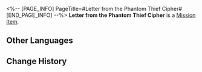 <%-- [PAGE_INFO]
PageTitle=#Letter from the Phantom Thief Cipher#
[END_PAGE_INFO] --%>
{{Item Infobox
|id          = 140571
|image       = Item Letter from the Phantom Thief Cipher.png{{subst:void|<!--$UPLOAD:<<SpriteOutput/ItemFigures/140571.png>-<Item Letter from the Phantom Thief Cipher.png>-<Item Icons>>-->}}
|type        = Mission Item
|invCategory = Missions
|rarity      = 3
|effect      = 
|description = A phantom thief's letter left behind by Kitty Phantom Thief, Cipher, out of "courtesy" and "honor."
}}
{{Description|''"I fear it would attract tasteless little thieves, so I shall safeguard it for now."''}}
'''Letter from the Phantom Thief Cipher''' is a [[Mission Item]].

==Other Languages==
{{Other Languages
|en   = Letter from the Phantom Thief Cipher
|zhs  = 赛飞儿的怪盗信
|zht  = 賽飛兒的怪盜信
|ja   = サフェルの怪盗メッセージ
|ko   = 사이퍼의 괴도 편지
|es   = Carta de la ladrona Cífer
|fr   = Message de la voleuse fantôme Cipher
|ru   = Письмо от фантомного вора Цифер
|th   = จดหมายจอมโจร Cipher
|vi   = Thư Của Siêu Trộm Cipher
|de   = Brief der Phantomdiebin Cipher
|id   = Surat dari Cipher si Pencuri
|pt   = Carta da Ladra Fantasma Cipher
}}

==Change History==
{{Change History|3.2}}